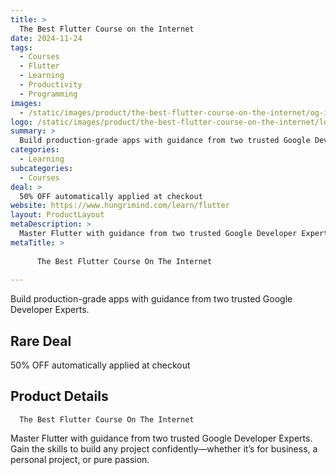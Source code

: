 ```yaml
---
title: >
  The Best Flutter Course on the Internet
date: 2024-11-24
tags:
  - Courses
  - Flutter
  - Learning
  - Productivity
  - Programming
images:
  - /static/images/product/the-best-flutter-course-on-the-internet/og-image.png
logo: /static/images/product/the-best-flutter-course-on-the-internet/logo.png
summary: >
  Build production-grade apps with guidance from two trusted Google Developer Experts.
categories:
  - Learning
subcategories:
  - Courses
deal: >
  50% OFF automatically applied at checkout
website: https://www.hungrimind.com/learn/flutter
layout: ProductLayout
metaDescription: >
  Master Flutter with guidance from two trusted Google Developer Experts. Gain the skills to build any project confidently—whether it’s for business, a personal project, or pure passion.
metaTitle: >
  
      The Best Flutter Course On The Internet
    
---
```

Build production-grade apps with guidance from two trusted Google Developer Experts.

## Rare Deal

50% OFF automatically applied at checkout

## Product Details

      The Best Flutter Course On The Internet
    

Master Flutter with guidance from two trusted Google Developer Experts. Gain the skills to build any project confidently—whether it’s for business, a personal project, or pure passion.
